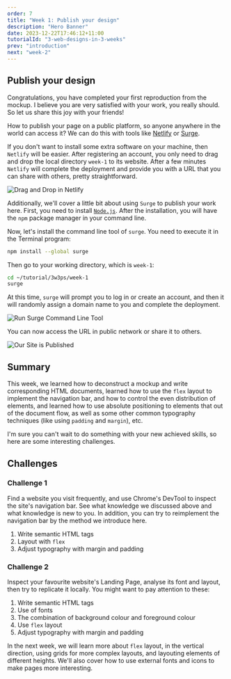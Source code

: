 ```yaml
---
order: 7
title: "Week 1: Publish your design"
description: "Hero Banner"
date: 2023-12-22T17:46:12+11:00
tutorialId: "3-web-designs-in-3-weeks"
prev: "introduction"
next: "week-2"
---
```


## Publish your design

Congratulations, you have completed your first reproduction from the mockup. I believe you are very satisfied with your work, you really should. So let us share this joy with your friends!

How to publish your page on a public platform, so anyone anywhere in the world can access it? We can do this with tools like [Netlify](https://www.netlify.com/) or [Surge](https://surge.sh/).

If you don't want to install some extra software on your machine, then `Netlify` will be easier. After registering an account, you only need to drag and drop the local directory `week-1` to its website. After a few minutes `Netlify` will complete the deployment and provide you with a URL that you can share with others, pretty straightforward.

![Drag and Drop in Netlify](/tutorials/3-web-designs-in-3-weeks/week-1/netlify.png)

Additionally, we'll cover a little bit about using `Surge` to publish your work here. First, you need to install [`Node.js`](https://nodejs.org/en/). After the installation, you will have the `npm` package manager in your command line.

Now, let's install the command line tool of `surge`. You need to execute it in the Terminal program:

```sh
npm install --global surge
```

Then go to your working directory, which is `week-1`:

```sh
cd ~/tutorial/3w3ps/week-1
surge
```

At this time, `surge` will prompt you to log in or create an account, and then it will randomly assign a domain name to you and complete the deployment.

![Run Surge Command Line Tool](/tutorials/3-web-designs-in-3-weeks/week-1/surge-command-line.png)

You can now access the URL in public network or share it to others.

![Our Site is Published](/tutorials/3-web-designs-in-3-weeks/week-1/published.png)

## Summary

This week, we learned how to deconstruct a mockup and write corresponding HTML documents, learned how to use the `flex` layout to implement the navigation bar, and how to control the even distribution of elements, and learned how to use absolute positioning to elements that out of the document flow, as well as some other common typography techniques (like using `padding` and `margin`), etc.

I'm sure you can't wait to do something with your new achieved skills, so here are some interesting challenges.

## Challenges

### Challenge 1

Find a website you visit frequently, and use Chrome's DevTool to inspect the site's navigation bar. See what knowledge we discussed above and what knowledge is new to you. In addition, you can try to reimplement the navigation bar by the method we introduce here.

1. Write semantic HTML tags
1. Layout with `flex`
1. Adjust typography with margin and padding

### Challenge 2

Inspect your favourite website's Landing Page, analyse its font and layout, then try to replicate it locally. You might want to pay attention to these:

1. Write semantic HTML tags
1. Use of fonts
1. The combination of background colour and foreground colour
1. Use `flex` layout
1. Adjust typography with margin and padding

In the next week, we will learn more about `flex` layout, in the vertical direction, using grids for more complex layouts, and layouting elements of different heights. We'll also cover how to use external fonts and icons to make pages more interesting.
